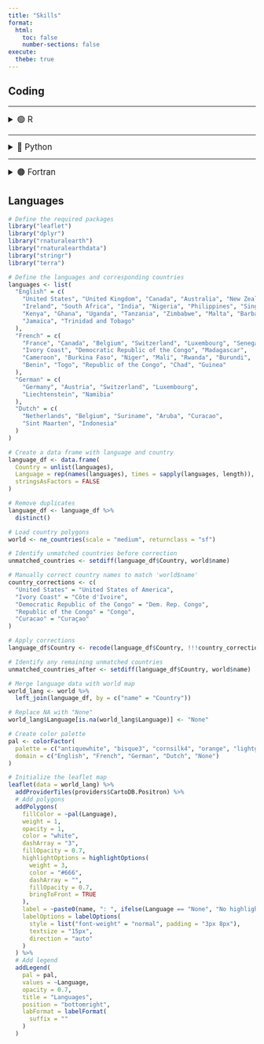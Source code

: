 ```yaml
---
title: "Skills"
format: 
  html:
    toc: false
    number-sections: false
execute:
  thebe: true
---
```


## Coding

---

<details>
  <summary style="font-size:1.2em;">🟢 R</summary>

```r
# Flipping a coin in R
coin_flip <- function() {
  outcome <- sample(c("Heads", "Tails"), size = 1)
  return(outcome)
}

coin_flip()
```

</details>

---

<details>
  <summary style="font-size:1.2em;">🔵 Python</summary>

```python
# Flipping a coin in python
import random

def coin_flip():
    outcome = random.choice(["Heads", "Tails"])
    return outcome

coin_flip()
```

</details>

---

<details>
  <summary style="font-size:1.2em;">🟠 Fortran</summary>

```fortran
! Flipping a coin with fortran subroutine
program coin_flip_program
  implicit none
  character(len=5) :: outcome

  call coin_flip(outcome)
  print *, 'The coin flip result is: ', outcome

contains

  subroutine coin_flip(result)
    character(len=5), intent(out) :: result
    real :: rand_num

    call random_seed()
    call random_number(rand_num)
    if (rand_num < 0.5) then
      result = 'Heads'
    else
      result = 'Tails'
    end if
  end subroutine coin_flip

end program coin_flip_program
```

</details>

## Languages

```r
# Define the required packages
library("leaflet")
library("dplyr")
library("rnaturalearth")
library("rnaturalearthdata")
library("stringr")
library("terra")

# Define the languages and corresponding countries
languages <- list(
  "English" = c(
    "United States", "United Kingdom", "Canada", "Australia", "New Zealand",
    "Ireland", "South Africa", "India", "Nigeria", "Philippines", "Singapore",
    "Kenya", "Ghana", "Uganda", "Tanzania", "Zimbabwe", "Malta", "Barbados",
    "Jamaica", "Trinidad and Tobago"
  ),
  "French" = c(
    "France", "Canada", "Belgium", "Switzerland", "Luxembourg", "Senegal",
    "Ivory Coast", "Democratic Republic of the Congo", "Madagascar",
    "Cameroon", "Burkina Faso", "Niger", "Mali", "Rwanda", "Burundi",
    "Benin", "Togo", "Republic of the Congo", "Chad", "Guinea"
  ),
  "German" = c(
    "Germany", "Austria", "Switzerland", "Luxembourg",
    "Liechtenstein", "Namibia"
  ),
  "Dutch" = c(
    "Netherlands", "Belgium", "Suriname", "Aruba", "Curacao",
    "Sint Maarten", "Indonesia"
  )
)

# Create a data frame with language and country
language_df <- data.frame(
  Country = unlist(languages),
  Language = rep(names(languages), times = sapply(languages, length)),
  stringsAsFactors = FALSE
)

# Remove duplicates
language_df <- language_df %>%
  distinct()

# Load country polygons
world <- ne_countries(scale = "medium", returnclass = "sf")

# Identify unmatched countries before correction
unmatched_countries <- setdiff(language_df$Country, world$name)

# Manually correct country names to match 'world$name'
country_corrections <- c(
  "United States" = "United States of America",
  "Ivory Coast" = "Côte d'Ivoire",
  "Democratic Republic of the Congo" = "Dem. Rep. Congo",
  "Republic of the Congo" = "Congo",
  "Curacao" = "Curaçao"
)

# Apply corrections
language_df$Country <- recode(language_df$Country, !!!country_corrections)

# Identify any remaining unmatched countries
unmatched_countries_after <- setdiff(language_df$Country, world$name)

# Merge language data with world map
world_lang <- world %>%
  left_join(language_df, by = c("name" = "Country"))

# Replace NA with "None"
world_lang$Language[is.na(world_lang$Language)] <- "None"

# Create color palette
pal <- colorFactor(
  palette = c("antiquewhite", "bisque3", "cornsilk4", "orange", "lightgray"),
  domain = c("English", "French", "German", "Dutch", "None")
)

# Initialize the leaflet map
leaflet(data = world_lang) %>%
  addProviderTiles(providers$CartoDB.Positron) %>%
  # Add polygons
  addPolygons(
    fillColor = ~pal(Language),
    weight = 1,
    opacity = 1,
    color = "white",
    dashArray = "3",
    fillOpacity = 0.7,
    highlightOptions = highlightOptions(
      weight = 3,
      color = "#666",
      dashArray = "",
      fillOpacity = 0.7,
      bringToFront = TRUE
    ),
    label = ~paste0(name, ": ", ifelse(Language == "None", "No highlighted language", Language)),
    labelOptions = labelOptions(
      style = list("font-weight" = "normal", padding = "3px 8px"),
      textsize = "15px",
      direction = "auto"
    )
  ) %>%
  # Add legend
  addLegend(
    pal = pal,
    values = ~Language,
    opacity = 0.7,
    title = "Languages",
    position = "bottomright",
    labFormat = labelFormat(
      suffix = ""
    )
  )
```